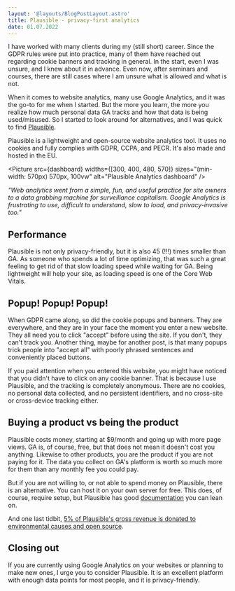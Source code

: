 ```yaml
---
layout: '@layouts/BlogPostLayout.astro'
title: Plausible - privacy-first analytics
date: 01.07.2022
---
```



I have worked with many clients during my (still short) career. Since the GDPR rules were put into practice, many of them have reached out regarding cookie banners and tracking in general. In the start, even I was unsure, and I knew about it in advance. Even now, after seminars and courses, there are still cases where I am unsure what is allowed and what is not.

When it comes to website analytics, many use Google Analytics, and it was the go-to for me when I started. But the more you learn, the more you realize how much personal data GA tracks and how that data is being used/misused. So I started to look around for alternatives, and I was quick to find [Plausible](https://plausible.io/).

Plausible is a lightweight and open-source website analytics tool. It uses no cookies and fully complies with GDPR, CCPA, and PECR. It's also made and hosted in the EU.

<Picture src={dashboard} widths={[300, 400, 480, 570]} sizes="(min-width: 570px) 570px, 100vw" alt="Plausible Analytics dashboard" />

*"Web analytics went from a simple, fun, and useful practice for site owners to a data grabbing machine for surveillance capitalism. Google Analytics is frustrating to use, difficult to understand, slow to load, and privacy-invasive too."*

## Performance

Plausible is not only privacy-friendly, but it is also 45 (!!!) times smaller than GA. As someone who spends a lot of time optimizing, that was such a great feeling to get rid of that slow loading speed while waiting for GA. Being lightweight will help your site, as loading speed is one of the Core Web Vitals.

## Popup! Popup! Popup!

When GDPR came along, so did the cookie popups and banners. They are everywhere, and they are in your face the moment you enter a new website. They all need you to click "accept" before using the site. If you don't, they can't track you. Another thing, maybe for another post, is that many popups trick people into "accept all" with poorly phrased sentences and conveniently placed buttons.

If you paid attention when you entered this website, you might have noticed that you didn't have to click on any cookie banner. That is because I use Plausible, and the tracking is completely anonymous. There are no cookies, no personal data collected, and no persistent identifiers, and no cross-site or cross-device tracking either.

## Buying a product vs being the product

Plausible costs money, starting at $9/month and going up with more page views. GA is, of course, free, but that does not mean it doesn't cost you anything. Likewise to other products, you are the product if you are not paying for it. The data you collect on GA's platform is worth so much more for them than any monthly fee you could pay.

But if you are not willing to, or not able to spend money on Plausible, there is an alternative. You can host it on your own server for free. This does, of course, require setup, but Plausible has good [documentation](https://plausible.io/docs/self-hosting) you can lean on. 

And one last tidbit, [5% of Plausible's gross revenue is donated to environmental causes and open source](https://plausible.io/giving-back).

## Closing out

If you are currently using Google Analytics on your websites or planning to make new ones, I urge you to consider Plausible. It is an excellent platform with enough data points for most people, and it is privacy-friendly.